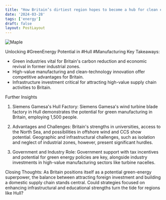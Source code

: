 ```yaml
---
title: "How Britain’s dirtiest region hopes to become a hub for clean energy"
date: '2024-03-28'
tags: ['energy']
draft: false
layout: PostLayout
---
```


<div className="flex justify-center">
  <div className="my-1 w-full px-2 xl:my-1 xl:w-1/2 xl:px-2">
    <img src="https://willpolesa.pythonanywhere.com/static/podcast_thumbnails/thumbnailrecsDbhlsAJWh3api.jpg" alt="Maple" className="mx-auto h-58 w-auto" />
  </div>
</div>

Unlocking #GreenEnergy Potential in #Hull #Manufacturing
Key Takeaways:
- Green industries vital for Britain's carbon reduction and economic revival in former industrial zones.
- High-value manufacturing and clean-technology innovation offer competitive advantages for Britain.
- Infrastructure investment critical for attracting high-value supply chain activities to Britain.

Further Insights
1. Siemens Gamesa's Hull Factory:
Siemens Gamesa's wind turbine blade factory in Hull demonstrates the potential for green manufacturing in Britain, employing 1,500 people.

2. Advantages and Challenges:
Britain's strengths in universities, access to the North Sea, and possibilities in offshore wind and CCS show potential. Geographic and infrastructural challenges, such as isolation and neglect of industrial zones, however, present significant hurdles.

3. Government and Industry Role:
Government support with tax incentives and potential for green energy policies are key, alongside industry investments in high-value manufacturing sectors like turbine nacelles.

Closing Thoughts:
As Britain positions itself as a potential green-energy superpower, the balance between attracting foreign investment and building a domestic supply chain stands central. Could strategies focused on enhancing infrastructural and educational strengths turn the tide for regions like Hull?
